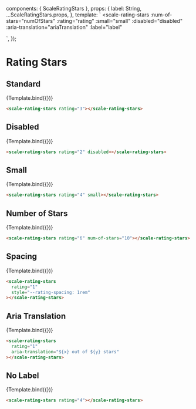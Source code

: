 
<Meta
  title="Beta Components/Rating Stars"
  component={ScaleRatingStars}
  argTypes={{}}
/>

  components: { ScaleRatingStars },
  props: {
    label: String,
    ...ScaleRatingStars.props,
  },
  template: `
  <scale-rating-stars
    :num-of-stars="numOfStars"
    :rating="rating"
    :small="small"
    :disabled="disabled"
    :aria-translation="ariaTranslation"
    :label="label"
  >
  </scale-rating-stars>
    `,
});

# Rating Stars

## Standard

<Canvas withSource="none">
  <Story
    name="Standard"
    args={{
      label: "Rating Label",
      rating: 3,
    }}
  >
    {Template.bind({})}
  </Story>
</Canvas>

<ArgsTable story="Standard" />

```html
<scale-rating-stars rating="3"></scale-rating-stars>
```

## Disabled

<Canvas withSource="none">
  <Story
    name="Disabled"
    args={{
      label: "Rating Label",
      disabled: true,
      rating: 2,
    }}
  >
    {Template.bind({})}
  </Story>
</Canvas>

```html
<scale-rating-stars rating="2" disabled></scale-rating-stars>
```

## Small

<Canvas withSource="none">
  <Story
    name="Small"
    args={{
      label: "Rating Label",
      rating: 4,
      small: true,
    }}
  >
    {Template.bind({})}
  </Story>
</Canvas>

```html
<scale-rating-stars rating="4" small></scale-rating-stars>
```

## Number of Stars

<Canvas withSource="none">
  <Story
    name="Number of Stars"
    args={{
      label: "Rating Label",
      rating: 6,
      numOfStars: 10,
    }}
  >
    {Template.bind({})}
  </Story>
</Canvas>

```html
<scale-rating-stars rating="6" num-of-stars="10"></scale-rating-stars>
```

## Spacing

<Canvas withSource="none">
  <Story
    name="Spacing"
    args={{
      label: "Rating Label",
      rating: 1,
      style: "--rating-spacing: 1rem",
    }}
  >
    {Template.bind({})}
  </Story>
</Canvas>

```html
<scale-rating-stars
  rating="1"
  style="--rating-spacing: 1rem"
></scale-rating-stars>
```

## Aria Translation

<Canvas withSource="none">
  <Story
    name="Aria Translation"
    args={{
      label: "Rating Label",
      rating: 1,
      ariaTranslation: "${x} out of ${y} stars",
    }}
  >
    {Template.bind({})}
  </Story>
</Canvas>

```html
<scale-rating-stars
  rating="1"
  aria-translation="${x} out of ${y} stars"
></scale-rating-stars>
```

## No Label

<Canvas withSource="none">
  <Story
    name="No Label"
    args={{
      rating: 4,
    }}
  >
    {Template.bind({})}
  </Story>
</Canvas>

```html
<scale-rating-stars rating="4"></scale-rating-stars>
```
